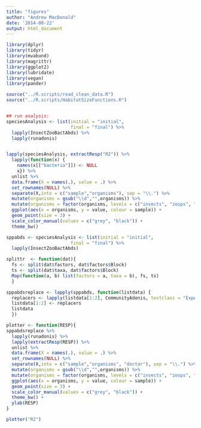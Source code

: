 ```yaml
---
title: "figures"
author: "Andrew MacDonald"
date: '2014-08-22'
output: html_document
---
```


```r
library(dplyr)
library(tidyr)
library(mvabund)
library(magrittr)
library(ggplot2)
library(lubridate)
library(vegan)
library(pander)

source("../R.scripts/read_clean_data.R")
source("../R.scripts/HabitatSizeFunctions.R")


## run analysis:
speciesAnalysis <- list(initial = "initial",
                        final = "final") %>%
  lapply(InsectZooBactAbds) %>%
  lapply(runadonis)


lapply(speciesAnalysis, extractResp("R2")) %>%
  lapply(function(x) {
    names(x[["bacteria"]]) <- NULL
    x}) %>%
  unlist %>%
  data.frame(X = names(.), value = .) %>%
  set_rownames(NULL) %>%
  separate(X,into = c("sample","organisms"), sep = "\\.") %>%
  mutate(organisms = gsub("\\d","",organisms)) %>%
  mutate(organisms = factor(organisms, levels = c("insects", "zoops", "bacteria"))) %>%
  ggplot(aes(x = organisms, y = value, colour = sample)) + 
  geom_point(size = 3) + 
  scale_color_manual(values = c("grey", "black")) + 
  theme_bw()

```

```r
sppabds <- speciesAnalysis <- list(initial = "initial",
                        final = "final") %>%
  lapply(InsectZooBactAbds)

splittr  <- function(dat){
  fs <- split(dat$factors, dat$factors$Block)
  ts <- split(dat$taxa, dat$factors$Block)
  Map(function(a, b) list(factors = a, taxa = b), fs, ts)
  }

sppabdsreplace <- lapply(sppabds, function(listdata) {
  replacers <- lapply(listdata[1:2], CommunityAdonis, testclass = "ExpAbd", splittr)
  listdata[1:2] <- replacers
  listdata
  })

plotter <- function(RESP){
sppabdsreplace %>%
  lapply(runadonis) %>%
  lapply(extractResp(RESP)) %>%
  unlist %>%
  data.frame(X = names(.), value = .) %>%
  set_rownames(NULL) %>%
  separate(X,into = c("sample","organisms", "doctor"), sep = "\\.") %>%
  mutate(organisms = gsub("\\d","",organisms)) %>%
  mutate(organisms = factor(organisms, levels = c("insects", "zoops", "bacteria"))) %>%
  ggplot(aes(x = organisms, y = value, colour = sample)) + 
  geom_point(size = 3) + 
  scale_color_manual(values = c("grey", "black")) + 
  theme_bw() +
  ylab(RESP)
}

plotter("R2")

```

